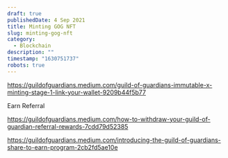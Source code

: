```yaml
---
draft: true
publishedDate: 4 Sep 2021
title: Minting GOG NFT
slug: minting-gog-nft
category:
  - Blockchain
description: ""
timestamp: "1630751737"
robots: true
---
```

https://guildofguardians.medium.com/guild-of-guardians-immutable-x-minting-stage-1-link-your-wallet-9209b44f5b77



Earn Referral

https://guildofguardians.medium.com/how-to-withdraw-your-guild-of-guardian-referral-rewards-7cdd79d52385



https://guildofguardians.medium.com/introducing-the-guild-of-guardians-share-to-earn-program-2cb2fd5ae10e